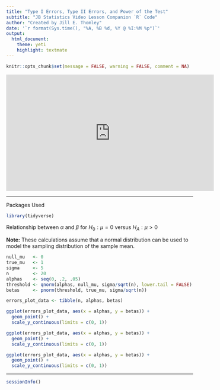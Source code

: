 ```yaml
---
title: "Type I Errors, Type II Errors, and Power of the Test"
subtitle: "JB Statistics Video Lesson Companion `R` Code"
author: "Created by Jill E. Thomley"
date: '`r format(Sys.time(), "%A, %B %d, %Y @ %I:%M %p")`'
output: 
  html_document: 
    theme: yeti
    highlight: textmate
---
```


```r
knitr::opts_chunk$set(message = FALSE, warning = FALSE, comment = NA)
```

<iframe width="560" height="315" src="https://www.youtube.com/embed/7mE-K_w1v90" frameborder="0" allow="accelerometer; autoplay; encrypted-media; gyroscope; picture-in-picture" allowfullscreen></iframe>

***
Packages Used

```r
library(tidyverse)
```

Relationship between $\alpha$ and $\beta$ for $H_0: \mu = 0$ versus $H_A: \mu > 0$

**Note:** These calculations assume that a normal distribution can be used to model the sampling distribution of the sample mean.  

```r
null_mu   <- 0
true_mu   <- 1
sigma     <- 5
n         <- 20
alphas    <- seq(0, .2, .05)
threshold <- qnorm(alphas, null_mu, sigma/sqrt(n), lower.tail = FALSE) 
betas     <- pnorm(threshold, true_mu, sigma/sqrt(n))

errors_plot_data <- tibble(n, alphas, betas)

ggplot(errors_plot_data, aes(x = alphas, y = betas)) +
  geom_point() +
  scale_y_continuous(limits = c(0, 1))

ggplot(errors_plot_data, aes(x = alphas, y = betas)) +
  geom_point() +
  scale_y_continuous(limits = c(0, 1))

ggplot(errors_plot_data, aes(x = alphas, y = betas)) +
  geom_point() +
  scale_y_continuous(limits = c(0, 1))
```

***
```r
sessionInfo()
```
